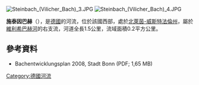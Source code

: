 {{Onesource|time=2020-08-14T04:47:58+00:00}}
{{Coord|50|44|53.59|N|7|9|52.16|E|display=title}}
[[Image:Steinbach_(Vilicher_Bach)_3.JPG|right]]
[[Image:Steinbach_(Vilicher_Bach)_4.JPG|right]]

'''施泰因巴赫'''（{{lang-de|Steinbach}}），是[[德國|德國]]的河流，位於該國西部，處於[[北萊茵-威斯特法倫州|北萊茵-威斯特法倫州]]，屬於[[維利希巴赫河|維利希巴赫河]]的右支流，河道全長1.5公里，流域面積0.2平方公里。

==參考資料==
* Bachentwicklungsplan 2008, Stadt Bonn (PDF; 1,65 MB)

{{Germany-geo-stub}}
[[Category:德國河流|Category:德國河流]]